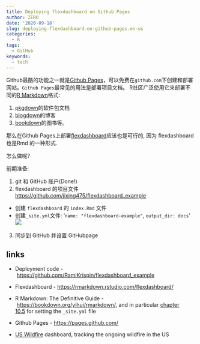 ```yaml
---
title: Deploying flexdashboard on Github Pages
author: ZERO
date: '2020-09-18'
slug: deploying-flexdashboard-on-github-pages.en-us
categories:
  - R
tags:
  - GitHub
keywords:
  - tech
---
```


<!--more-->
Github最酷的功能之一就是[Github Pages](https://pages.github.com/)，可以免费在`github.com`下创建和部署网站。` Github Pages`最常见的用法是部署项目文档。 R社区广泛使用它来部署不同的[R Markdown](https://rmarkdown.rstudio.com/)格式:

1. [pkgdown](https://pkgdown.r-lib.org/)的软件包文档
2. [blogdown](https://bookdown.org/yihui/blogdown/)的博客
3. [bookdown](https://bookdown.org/)的图书等。

那么在Github Pages上部署[flexdashboard](https://rmarkdown.rstudio.com/flexdashboard/)应该也是可行的, 因为 flexdashboard 也是Rmd 的一种形式.

怎么做呢?

前期准备:

1. git 和 GitHub 账户(Done!)
2. flexdashboard 的项目文件[https://github.com/jixing475/flexdashboard_example](https://github.com/RamiKrispin/flexdashboard_example)

  + 创建 `flexdashboard` 的 `index.Rmd` 文件
  + 创建`_site.yml`文件: '`name: "flexdashboard-example"`, `output_dir: docs`'
![](https://tva1.sinaimg.cn/large/007S8ZIlgy1giuk2kjlm8j30ku06s3zn.jpg)

3. 同步到 GitHub 并设置 GitHubpage





## links

  * Deployment code - [https://github.com/RamiKrispin/flexdashboard_example](https://github.com/RamiKrispin/flexdashboard_example)
  * Flexdashboard - [https://rmarkdown.rstudio.com/flexdashboard/](https://rmarkdown.rstudio.com/flexdashboard/)
  * R Markdown: The Definitive Guide - [https://bookdown.org/yihui/rmarkdown/](https://bookdown.org/yihui/rmarkdown/), and in particular [chapter 10.5](https://bookdown.org/yihui/rmarkdown/rmarkdown-site.html) for setting the `_site.yml` file
  * Github Pages - [https://pages.github.com/](https://pages.github.com/)



















  * [US Wildfire](https://ramikrispin.github.io/uswildfire/) dashboard, tracking the ongoing wildfire in the US
